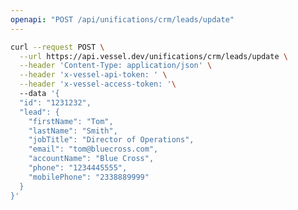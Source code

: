 ```yaml
---
openapi: "POST /api/unifications/crm/leads/update"
---
```


<RequestExample>

```bash Request
curl --request POST \
  --url https://api.vessel.dev/unifications/crm/leads/update \
  --header 'Content-Type: application/json' \
  --header 'x-vessel-api-token: ' \
  --header 'x-vessel-access-token: '\ 
  --data '{
  "id": "1231232",
  "lead": {
    "firstName": "Tom",
    "lastName": "Smith",
    "jobTitle": "Director of Operations",
    "email": "tom@bluecross.com",
    "accountName": "Blue Cross",
    "phone": "1234445555",
    "mobilePhone": "2338889999"
  }
}'
```

</RequestExample>


      